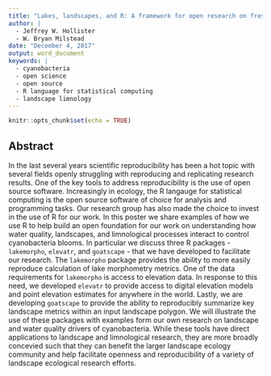 ```yaml
---
title: "Lakes, landscapes, and R: A framework for open research on freshwater cyanobacteria"
author: |
  - Jeffrey W. Hollister
  - W. Bryan Milstead
date: "December 4, 2017"
output: word_document
keywords: |
  - cyanobacteria
  - open science
  - open source
  - R language for statistical computing
  - landscape limnology
---
```


```r
knitr::opts_chunk$set(echo = TRUE)
```

## Abstract

In the last several years scientific reproducibility has been a hot topic with 
several fields openly struggling with reproducing and replicating research 
results.  One of the key tools to address reproducibility is the use of open 
source software.  Increasingly in ecology, the R langauge for statistical 
computing is the open source software of choice for analysis and programming 
tasks.  Our research group has also made the choice to invest in the use of R 
for our work.  In this poster we share examples of how we use R to help build an
open foundation for our work on understanding how water quality, landscapes, and 
limnological processes interact to control cyanobacteria blooms. In particular 
we discuss three R packages - `lakemorpho`, `elevatr`, and `goatscape` - that 
we have developed to facilitate our research. The `lakemorpho` package provides
the ability to more easily reproduce calculation of lake morphometry metrics.
One of the data requirements for `lakemorpho` is access to elevation data. In 
response to this need, we developed `elevatr` to provide access to digital 
elevation models and point elevation estimates for anywhere in the world. 
Lastly, we are developing `goatscape` to provide the ability to reproducibly 
summarize key landscape metrics within an input landscape polygon. We will 
illustrate the use of these packages with examples form our own research on 
landscape and water quality drivers of cyanobacteria. While these tools have 
direct applications to landscape and limnological research, they are more 
broadly concevied such that they can benefit the larger landscape ecology 
community and help facilitate openness and reproducibility of a variety of 
landscape ecological research efforts. 
